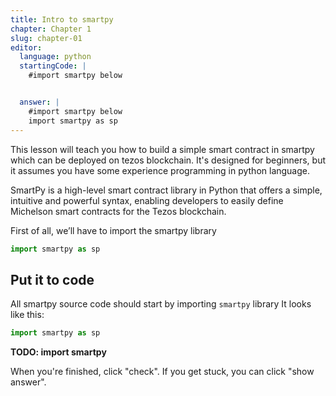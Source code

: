 ---
title: Intro to smartpy
chapter: Chapter 1
slug: chapter-01
editor:
  language: python
  startingCode: |
    #import smartpy below


  answer: |
    #import smartpy below
---

This lesson will teach you how to build a simple smart contract in smartpy which can be deployed on tezos blockchain. It's designed for beginners, but it assumes you have some experience programming in python language.

SmartPy is a high-level smart contract library in Python that offers a simple, intuitive and powerful syntax, enabling developers to easily define Michelson smart contracts for the Tezos blockchain.

First of all, we’ll have to import the smartpy library
```python
import smartpy as sp
```

## Put it to code

All smartpy source code should start by importing `smartpy` library
It looks like this: 
```python
import smartpy as sp
```

**TODO: import smartpy**

When you're finished, click "check". If you get stuck, you can click "show answer".
